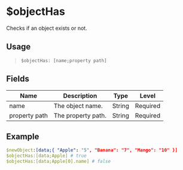 # $objectHas
Checks if an object exists or not.

## Usage
> `$objectHas: [name;property path]`

## Fields
| Name          | Description        | Type   | Level    |
| ------------- | ------------------ | ------ | -------- |
| name          | The object name.   | String | Required |
| property path | The property path. | String | Required |

## Example
```yaml
$newObject:[data;{ "Apple": "5", "Banana": "7", "Mango": "10" }]
$objectHas:[data;Apple] # true
$objectHas:[data;Apple[0].name] # false
```